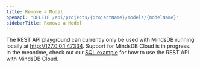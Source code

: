 ```yaml
---
title: Remove a Model
openapi: "DELETE /api/projects/{projectName}/models/{modelName}"
sidebarTitle: Remove a Model
---
```


<Note>

The REST API playground can currently only be used with MindsDB running locally at http://127.0.0.1:47334. Support for MindsDB Cloud is in progress. In the meantime,
check out our [SQL example](/rest/sql) for how to use the REST API with MindsDB Cloud. 

</Note>

